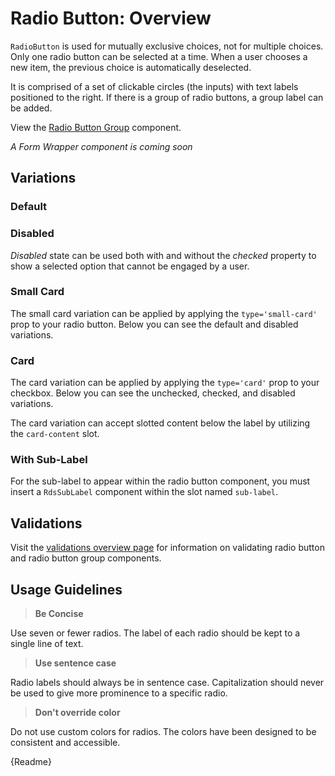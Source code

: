 
<Meta title="Components/Form Elements/Radio Button/Overview" />

# Radio Button: Overview

`RadioButton` is used for mutually exclusive choices, not for multiple choices. Only one radio button can be selected at a time. When a user chooses a new item, the previous choice is automatically deselected.

It is comprised of a set of clickable circles (the inputs) with text labels positioned to the right. If there is a group of radio buttons, a group label can be added.

View the [Radio Button Group](?path=/story/components-form-elements-radio-button-group-overview--page) component.

_A Form Wrapper component is coming soon_

## Variations

### Default

<Canvas withSource="auto">
  <Story id="components-form-elements-radio-button-stories--default-story"></Story>
</Canvas>

### Disabled

_Disabled_ state can be used both with and without the _checked_ property to show a selected option that cannot be engaged by a user.

<Canvas withSource="auto">
  <Story id="components-form-elements-radio-button-stories--disabled"></Story>
</Canvas>

### Small Card

The small card variation can be applied by applying the `type='small-card'` prop to your radio button. Below you can see the default and disabled variations.

<Canvas withSource="auto">
  <Story id="components-form-elements-radio-button-stories--small-card"></Story>
  <Story id="components-form-elements-radio-button-stories--small-card-disabled"></Story>
</Canvas>

### Card

The card variation can be applied by applying the `type='card'` prop to your checkbox. Below you can see the unchecked, checked, and disabled variations.

The card variation can accept slotted content below the label by utilizing the `card-content` slot.

<Canvas withSource="auto" isColumn="true">
  <Story id="components-form-elements-radio-button-stories--card"></Story>
  <Story id="components-form-elements-radio-button-stories--card-checked"></Story>
  <Story id="components-form-elements-radio-button-stories--card-disabled"></Story>
</Canvas>

### With Sub-Label

For the sub-label to appear within the radio button component, you must insert a `RdsSubLabel` component within the slot named `sub-label`.

<Canvas withSource="auto">
  <Story id="components-form-elements-radio-button-stories--with-sub-label"></Story>
</Canvas>

## Validations

Visit the [validations overview page](?path=/story/components-form-elements-validators-overview--page) for information on validating radio button and radio button group components.

## Usage Guidelines

> **Be Concise**

Use seven or fewer radios. The label of each radio should be kept to a single line of text.

> **Use sentence case**

Radio labels should always be in sentence case. Capitalization should never be used to give more prominence to a specific radio.

> **Don't override color**

Do not use custom colors for radios. The colors have been designed to be consistent and accessible.

<Description>{Readme}</Description>
